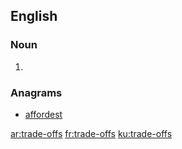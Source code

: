 ==English==

===Noun===
{{head|en|noun plural form|head=[[trade]]-[[off]]s}}

# {{plural of|trade-off|lang=en}}

===Anagrams===
* [[affordest#English|affordest]]

[[ar:trade-offs]]
[[fr:trade-offs]]
[[ku:trade-offs]]